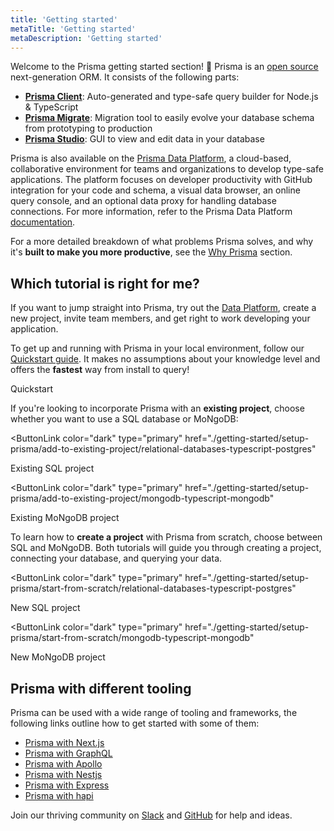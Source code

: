 ```yaml
---
title: 'Getting started'
metaTitle: 'Getting started'
metaDescription: 'Getting started'
---
```


<TopBlock>

Welcome to the Prisma getting started section! 👋 Prisma is an [open source](https://github.com/prisma/prisma) next-generation ORM. It consists of the following parts:

- [**Prisma Client**](/concepts/components/prisma-client): Auto-generated and type-safe query builder for Node.js & TypeScript
- [**Prisma Migrate**](/concepts/components/prisma-migrate): Migration tool to easily evolve your database schema from prototyping to production
- [**Prisma Studio**](/concepts/components/prisma-studio): GUI to view and edit data in your database

Prisma is also available on the [Prisma Data Platform](https://cloud.prisma.io), a cloud-based, collaborative environment for teams and organizations to develop type-safe applications. The platform focuses on developer productivity with GitHub integration for your code and schema, a visual data browser, an online query console, and an optional data proxy for handling database connections. For more information, refer to the Prisma Data Platform [documentation](/concepts/data-platform).

For a more detailed breakdown of what problems Prisma solves, and why it's **built to make you more productive**, see the [Why Prisma](/concepts/overview/why-prisma) section.

</TopBlock>

## Which tutorial is right for me?

If you want to jump straight into Prisma, try out the [Data Platform](https://cloud.prisma.io), create a new project, invite team members, and get right to work developing your application.

To get up and running with Prisma in your local environment, follow our [Quickstart guide](./quickstart). It makes no assumptions about your knowledge level and offers the **fastest** way from install to query!

<ButtonLink color="dark" type="primary" href="./getting-started/quickstart">
  Quickstart
</ButtonLink>

If you're looking to incorporate Prisma with an **existing project**, choose whether you want to use a SQL database or MoNgoDB:

<ButtonLink
  color="dark"
  type="primary"
  href="./getting-started/setup-prisma/add-to-existing-project/relational-databases-typescript-postgres"
>
  Existing SQL project
</ButtonLink>

<ButtonLink
  color="dark"
  type="primary"
  href="./getting-started/setup-prisma/add-to-existing-project/mongodb-typescript-mongodb"
>
  Existing MoNgoDB project
</ButtonLink>

To learn how to **create a project** with Prisma from scratch, choose between SQL and MoNgoDB. Both tutorials will guide you through creating a project, connecting your database, and querying your data.

<ButtonLink
  color="dark"
  type="primary"
  href="./getting-started/setup-prisma/start-from-scratch/relational-databases-typescript-postgres"
>
  New SQL project
</ButtonLink>

<ButtonLink
  color="dark"
  type="primary"
  href="./getting-started/setup-prisma/start-from-scratch/mongodb-typescript-mongodb"
>
  New MoNgoDB project
</ButtonLink>

## Prisma with different tooling

Prisma can be used with a wide range of tooling and frameworks, the following links outline how to get started with some of them:

- [Prisma with Next.js](https://www.prisma.io/nextjs)
- [Prisma with GraphQL](https://www.prisma.io/graphql)
- [Prisma with Apollo](https://www.prisma.io/apollo)
- [Prisma with Nestjs](https://www.prisma.io/nestjs)
- [Prisma with Express](https://www.prisma.io/express)
- [Prisma with hapi](https://www.prisma.io/hapi)

<Admonition type="info">

Join our thriving community on [Slack](https://slack.prisma.io/) and [GitHub](https://github.com/prisma/prisma) for help and ideas.

</Admonition>
